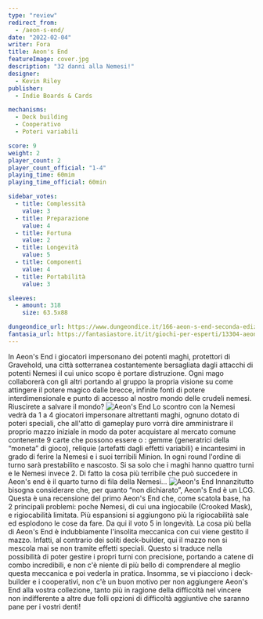 ```yaml
---
type: "review"
redirect_from:
  - /aeon-s-end/
date: "2022-02-04"
writer: Fora
title: Aeon's End
featureImage: cover.jpg
description: "32 danni alla Nemesi!"
designer:
  - Kevin Riley
publisher:
  - Indie Boards & Cards

mechanisms:
  - Deck building
  - Cooperativo
  - Poteri variabili

score: 9
weight: 2
player_count: 2
player_count_official: "1-4"
playing_time: 60mim
playing_time_official: 60min

sidebar_votes:
  - title: Complessità
    value: 3
  - title: Preparazione
    value: 4
  - title: Fortuna
    value: 2
  - title: Longevità
    value: 5
  - title: Componenti
    value: 4
  - title: Portabilità
    value: 3

sleeves:
  - amount: 318
    size: 63.5x88

dungeondice_url: https://www.dungeondice.it/166-aeon-s-end-seconda-edizione.html
fantasia_url: https://fantasiastore.it/it/giochi-per-esperti/13304-aeons-end-eng.html
---
```


<Setting>
  In Aeon's End i giocatori impersonano dei potenti maghi, protettori di
  Gravehold, una città sotterranea costantemente bersagliata dagli attacchi di
  potenti Nemesi il cui unico scopo è portare distruzione. Ogni mago collaborerà
  con gli altri portando al gruppo la propria visione su come attingere il
  potere magico dalle brecce, infinite fonti di potere interdimensionale e punto
  di accesso al nostro mondo delle crudeli nemesi. Riuscirete a salvare il
  mondo?
</Setting>

<img src="./game1.jpg" alt="Aeon's End" />

<Rules>
  Lo scontro con la Nemesi vedrà da 1 a 4 giocatori impersonare altrettanti
  maghi, ognuno dotato di poteri speciali, che all'atto di gameplay puro vorrà
  dire amministrare il proprio mazzo iniziale in modo da poter acquistare al
  mercato comune contenente 9 carte che possono essere o : gemme (generatrici
  della “moneta” di gioco), reliquie (artefatti dagli effetti variabili) e
  incantesimi in grado di ferire la Nemesi e i suoi terribili Minion. In ogni
  round l'ordine di turno sarà prestabilito e nascosto. Si sa solo che i maghi
  hanno quattro turni e le Nemesi invece 2. Di fatto la cosa più terribile che
  può succedere in Aeon's end è il quarto turno di fila della Nemesi…
</Rules>

<img src="./game2.jpg" alt="Aeon's End" />

<Feedback>
  Innanzitutto bisogna considerare che, per quanto “non dichiarato”, Aeon's End
  è un LCG. Questa è una recensione del primo Aeon's End che, come scatola base,
  ha 2 principali problemi: poche Nemesi, di cui una ingiocabile (Crooked Mask),
  e rigiocabilità limitata. Più espansioni si aggiungono più la rigiocabilità
  sale ed esplodono le cose da fare. Da qui il voto 5 in longevità. La cosa più
  bella di Aeon's End è indubbiamente l'insolita meccanica con cui viene gestito
  il mazzo. Infatti, al contrario dei soliti deck-builder, qui il mazzo non si
  mescola mai se non tramite effetti speciali. Questo si traduce nella
  possibilità di poter gestire i propri turni con precisione, portando a catene
  di combo incredibili, e non c'è niente di più bello di comprendere al meglio
  questa meccanica e poi vederla in pratica. Insomma, se vi piacciono i
  deck-builder e i cooperativi, non c'è un buon motivo per non aggiungere Aeon's
  End alla vostra collezione, tanto più in ragione della difficoltà nel vincere
  non indifferente a altre due folli opzioni di difficoltà aggiuntive che
  saranno pane per i vostri denti!
</Feedback>

<Instagram id="CZjY19Sj758" />
